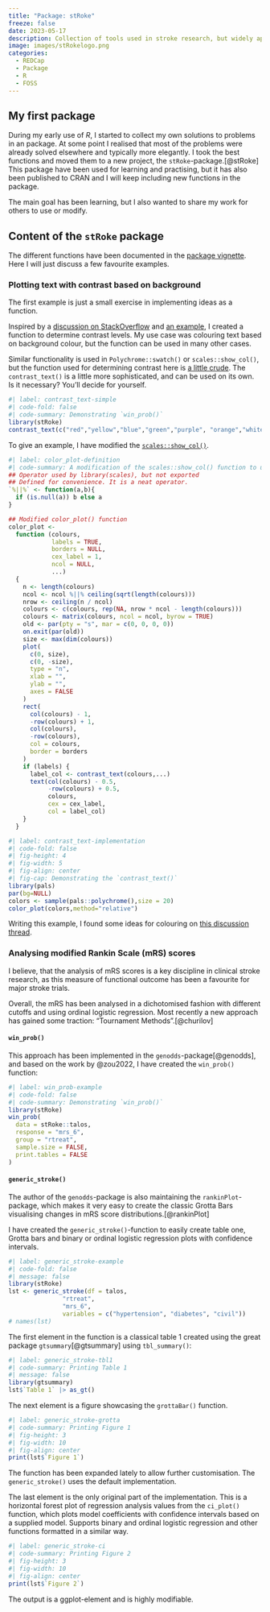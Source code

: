```yaml
---
title: "Package: stRoke"
freeze: false
date: 2023-05-17
description: Collection of tools used in stroke research, but widely applicable. 
image: images/stRokelogo.png
categories:
  - REDCap
  - Package
  - R
  - FOSS
---
```


## My first package

During my early use of *R*, I started to collect my own solutions to problems in an package. At some point I realised that most of the problems were already solved elsewhere and typically more elegantly. I took the best functions and moved them to a new project, the `stRoke`-package.[@stRoke] This package have been used for learning and practising, but it has also been published to CRAN and I will keep including new functions in the package.

The main goal has been learning, but I also wanted to share my work for others to use or modify.

## Content of the `stRoke` package

The different functions have been documented in the [package vignette](https://agdamsbo.github.io/stRoke/articles/toolbox.html). Here I will just discuss a few favourite examples.

### Plotting text with contrast based on background

The first example is just a small exercise in implementing ideas as a function.

Inspired by a [discussion on StackOverflow](https://stackoverflow.com/questions/1855884/determine-font-color-based-on-background-color) and [an example](https://stackoverflow.com/a/66669838/21019325), I created a function to determine contrast levels. My use case was colouring text based on background colour, but the function can be used in many other cases.

Similar functionality is used in `Polychrome::swatch()` or `scales::show_col()`, but the function used for determining contrast here is [a little crude](https://github.com/r-lib/scales/blob/b3df2fb6efd5b440377b0699d3830f1082fa3140/R/colour-manip.r#L74). The `contrast_text()` is a little more sophisticated, and can be used on its own. Is it necessary? You'll decide for yourself.

```r
#| label: contrast_text-simple
#| code-fold: false
#| code-summary: Demonstrating `win_prob()`
library(stRoke)
contrast_text(c("red","yellow","blue","green","purple", "orange","white","black"))
```

To give an example, I have modified the [`scales::show_col()`](https://github.com/r-lib/scales/blob/b3df2fb6efd5b440377b0699d3830f1082fa3140/R/colour-manip.r#L72-L115).

```r
#| label: color_plot-definition
#| code-summary: A modification of the scales::show_col() function to use stRoke::contrast_text() for text coloring.
## Operator used by library(scales), but not exported
## Defined for convenience. It is a neat operator.
`%||%` <- function(a,b){
  if (is.null(a)) b else a
}

## Modified color_plot() function
color_plot <-
  function (colours,
            labels = TRUE,
            borders = NULL,
            cex_label = 1,
            ncol = NULL,
            ...)
  {
    n <- length(colours)
    ncol <- ncol %||% ceiling(sqrt(length(colours)))
    nrow <- ceiling(n / ncol)
    colours <- c(colours, rep(NA, nrow * ncol - length(colours)))
    colours <- matrix(colours, ncol = ncol, byrow = TRUE)
    old <- par(pty = "s", mar = c(0, 0, 0, 0))
    on.exit(par(old))
    size <- max(dim(colours))
    plot(
      c(0, size),
      c(0, -size),
      type = "n",
      xlab = "",
      ylab = "",
      axes = FALSE
    )
    rect(
      col(colours) - 1,
      -row(colours) + 1,
      col(colours),
      -row(colours),
      col = colours,
      border = borders
    )
    if (labels) {
      label_col <- contrast_text(colours,...)
      text(col(colours) - 0.5,
           -row(colours) + 0.5,
           colours,
           cex = cex_label,
           col = label_col)
    }
  }
```

```r
#| label: contrast_text-implementation
#| code-fold: false
#| fig-height: 4
#| fig-width: 5
#| fig-align: center
#| fig-cap: Demonstrating the `contrast_text()`
library(pals)
par(bg=NULL)
colors <- sample(pals::polychrome(),size = 20)
color_plot(colors,method="relative")
```

Writing this example, I found some ideas for colouring on [this discussion thread](https://stackoverflow.com/questions/9563711/r-color-palettes-for-many-data-classes).

### Analysing modified Rankin Scale (mRS) scores

I believe, that the analysis of mRS scores is a key discipline in clinical stroke research, as this measure of functional outcome has been a favourite for major stroke trials.

Overall, the mRS has been analysed in a dichotomised fashion with different cutoffs and using ordinal logistic regression. Most recently a new approach has gained some traction: "Tournament Methods".[@churilov]

#### `win_prob()`

This approach has been implemented in the `genodds`-package[@genodds], and based on the work by @zou2022, I have created the `win_prob()` function:

```r
#| label: win_prob-example
#| code-fold: false
#| code-summary: Demonstrating `win_prob()`
library(stRoke)
win_prob(
  data = stRoke::talos,
  response = "mrs_6",
  group = "rtreat",
  sample.size = FALSE,
  print.tables = FALSE
)
```

#### `generic_stroke()`

The author of the `genodds`-package is also maintaining the `rankinPlot`-package, which makes it very easy to create the classic Grotta Bars visualising changes in mRS score distributions.[@rankinPlot]

I have created the `generic_stroke()`-function to easily create table one, Grotta bars and binary or ordinal logistic regression plots with confidence intervals.

```r
#| label: generic_stroke-example
#| code-fold: false
#| message: false
library(stRoke)
lst <- generic_stroke(df = talos,
               "rtreat",
               "mrs_6",
               variables = c("hypertension", "diabetes", "civil"))
# names(lst)
```

The first element in the function is a classical table 1 created using the great package `gtsummary`[@gtsummary] using `tbl_summary()`:

```r
#| label: generic_stroke-tbl1
#| code-summary: Printing Table 1
#| message: false
library(gtsummary)
lst$`Table 1` |> as_gt()
```

The next element is a figure showcasing the `grottaBar()` function.

```r
#| label: generic_stroke-grotta
#| code-summary: Printing Figure 1
#| fig-height: 3
#| fig-width: 10
#| fig-align: center
print(lst$`Figure 1`)
```

The function has been expanded lately to allow further customisation. The `generic_stroke()` uses the default implementation.

The last element is the only original part of the implementation. This is a horizontal forest plot of regression analysis values from the `ci_plot()` function, which plots model coefficients with confidence intervals based on a supplied model. Supports binary and ordinal logistic regression and other functions formatted in a similar way.

```r
#| label: generic_stroke-ci
#| code-summary: Printing Figure 2
#| fig-height: 3
#| fig-width: 10
#| fig-align: center
print(lst$`Figure 2`)
```

The output is a ggplot-element and is highly modifiable.
